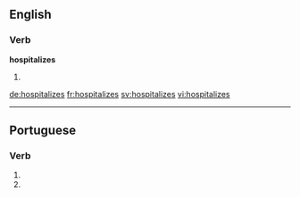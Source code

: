 ==English==

===Verb===
'''hospitalizes'''

# {{third-person singular of|hospitalize}}

[[de:hospitalizes]]
[[fr:hospitalizes]]
[[sv:hospitalizes]]
[[vi:hospitalizes]]

----
==Portuguese==

===Verb===
{{head|pt|verb form}}
# {{conjugation of|hospitalizar||2|s|present|subjunctive|lang=pt}}
# {{conjugation of|hospitalizar||2|s|negative|imperative|lang=pt}}
{{rfc-auto}}